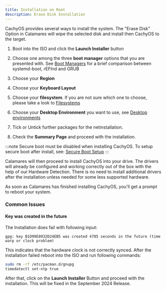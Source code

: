 ```yaml
---
title: Installation on Root
description: Erase Disk Installation
---
```



CachyOS provides several ways to install the system.
The "Erase Disk" Option in Calamares will wipe the selected disk and install then CachyOS to the target.

<Steps>

1. Boot into the ISO and click the **Launch Installer** button

2. Choose one among the three **boot manager** options that you are presented with. See [Boot Managers](/installation/boot_managers/)
for a brief comparison between systemd-boot, rEFInd and GRUB

3. Choose your **Region**

4. Choose your **Keyboard Layout**

5. Choose your **filesystem**. If you are not sure which one to choose, please take a look to [Filesystems](/installation/filesystem)

6. Choose your **Desktop Environment** you want to use, see [Desktop environments](/installation/desktop_environments)

7. Tick or Untick further packages for the netinstallation.

8. Check the **Summary Page** and proceed with the installation.

</Steps>

:::note
Secure boot must be disabled when installing CachyOS. To setup secure boot after install, see: [Secure Boot Setup](/configuration/secure_boot_setup)
:::

Calamares will then proceed to install CachyOS into your drive. The drivers will already be configured and working correctly out of the box with the help of our Hardware Detection. There is no need to install additional drivers after the installation unless needed for some less supported hardware.

As soon as Calamares has finished installing CachyOS, you'll get a prompt to reboot your system.

### Common Issues

#### Key was created in the future

The Installation does fail with following input:
```
gpg: key B1D99E8932D24EB5 was created 4785 seconds in the future (time warp or clock problem)
```

This indicates that the hardware clock is not correctly synced.
After the installation failed reboot into the ISO and run following commands:

```sh
sudo rm -rf /etc/pacman.d/gnupg
timedatectl set-ntp true
```

After that, click on the **Launch Installer**  Button and proceed with the installation.
This will be fixed in the September 2024 Release.
